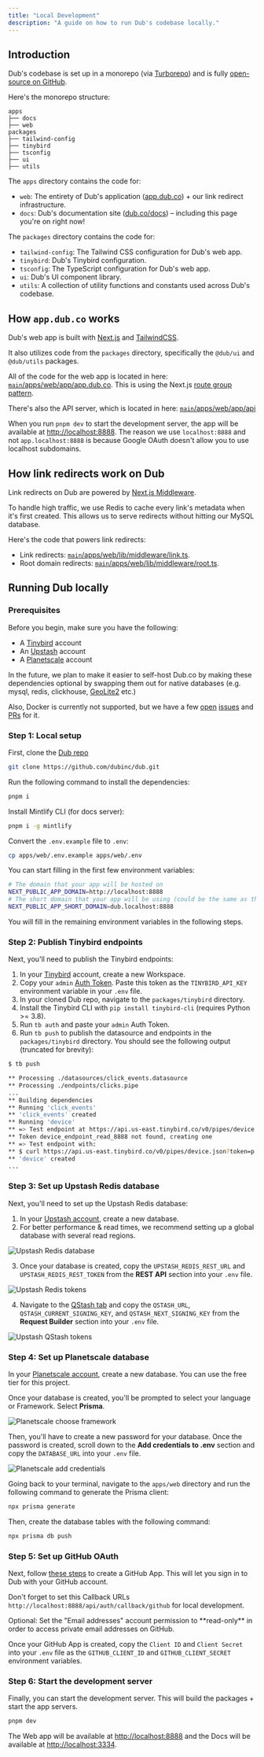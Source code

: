 ```yaml
---
title: "Local Development"
description: "A guide on how to run Dub's codebase locally."
---
```


## Introduction

Dub's codebase is set up in a monorepo (via [Turborepo](https://turbo.build/repo)) and is fully [open-source on GitHub](https://github.com/dubinc/dub).

Here's the monorepo structure:

```
apps
├── docs
├── web
packages
├── tailwind-config
├── tinybird
├── tsconfig
├── ui
├── utils
```

The `apps` directory contains the code for:

- `web`: The entirety of Dub's application ([app.dub.co](https://app.dub.co)) + our link redirect infrastructure.
- `docs`: Dub's documentation site ([dub.co/docs](https://dub.co/docs)) – including this page you're on right now!

The `packages` directory contains the code for:

- `tailwind-config`: The Tailwind CSS configuration for Dub's web app.
- `tinybird`: Dub's Tinybird configuration.
- `tsconfig`: The TypeScript configuration for Dub's web app.
- `ui`: Dub's UI component library.
- `utils`: A collection of utility functions and constants used across Dub's codebase.

## How `app.dub.co` works

Dub's web app is built with [Next.js](https://nextjs.org) and [TailwindCSS](https://tailwindcss.com).

It also utilizes code from the `packages` directory, specifically the `@dub/ui` and `@dub/utils` packages.

All of the code for the web app is located in here: [`main`/apps/web/app/app.dub.co](https://github.com/dubinc/dub/tree/main/apps/web/app/app.dub.co). This is using the Next.js [route group pattern](https://nextjs.org/docs/app/building-your-application/routing/route-groups).

There's also the API server, which is located in here: [`main`/apps/web/app/api](https://github.com/dubinc/dub/tree/main/apps/web/app/api)

When you run `pnpm dev` to start the development server, the app will be available at [http://localhost:8888](http://localhost:8888). The reason we use `localhost:8888` and not `app.localhost:8888` is because Google OAuth doesn't allow you to use localhost subdomains.

## How link redirects work on Dub

Link redirects on Dub are powered by [Next.js Middleware](https://nextjs.org/docs/app/building-your-application/routing/middleware).

To handle high traffic, we use Redis to cache every link's metadata when it's first created. This allows us to serve redirects without hitting our MySQL database.

Here's the code that powers link redirects:

- Link redirects: [`main`/apps/web/lib/middleware/link.ts](https://github.com/dubinc/dub/blob/main/apps/web/lib/middleware/link.ts).
- Root domain redirects: [`main`/apps/web/lib/middleware/root.ts](https://github.com/dubinc/dub/blob/main/apps/web/lib/middleware/root.ts).

## Running Dub locally

### Prerequisites

Before you begin, make sure you have the following:

- A [Tinybird](https://www.tinybird.co/) account
- An [Upstash](https://upstash.com/) account
- A [Planetscale](https://planetscale.com/) account

In the future, we plan to make it easier to self-host Dub.co by making these dependencies optional by swapping them out for native databases (e.g. mysql, redis, clickhouse, [GeoLite2](https://github.com/GitSquared/node-geolite2-redist) etc.)

Also, Docker is currently not supported, but we have a few [open](https://github.com/dubinc/dub/issues/25) [issues](https://github.com/dubinc/dub/issues/378) and [PRs](https://github.com/dubinc/dub/pull/391) for it.

### Step 1: Local setup

First, clone the [Dub repo](https://dub.sh/github)

```bash
git clone https://github.com/dubinc/dub.git
```

Run the following command to install the dependencies:

```bash
pnpm i
```

Install Mintlify CLI (for docs server):

```bash
pnpm i -g mintlify
```

Convert the `.env.example` file to `.env`:

```bash
cp apps/web/.env.example apps/web/.env
```

You can start filling in the first few environment variables:

```bash
# The domain that your app will be hosted on
NEXT_PUBLIC_APP_DOMAIN=http://localhost:8888
# The short domain that your app will be using (could be the same as the above)
NEXT_PUBLIC_APP_SHORT_DOMAIN=dub.localhost:8888
```

You will fill in the remaining environment variables in the following steps.

### Step 2: Publish Tinybird endpoints

Next, you'll need to publish the Tinybird endpoints:

1. In your [Tinybird](https://tinybird.co/) account, create a new Workspace.
2. Copy your `admin` [Auth Token](https://www.tinybird.co/docs/concepts/auth-tokens.html). Paste this token as the `TINYBIRD_API_KEY` environment variable in your `.env` file.
3. In your cloned Dub repo, navigate to the `packages/tinybird` directory.
4. Install the Tinybird CLI with `pip install tinybird-cli` (requires Python >= 3.8).
5. Run `tb auth` and paste your `admin` Auth Token.
6. Run `tb push` to publish the datasource and endpoints in the `packages/tinybird` directory. You should see the following output (truncated for brevity):

```bash
$ tb push

** Processing ./datasources/click_events.datasource
** Processing ./endpoints/clicks.pipe
...
** Building dependencies
** Running 'click_events'
** 'click_events' created
** Running 'device'
** => Test endpoint at https://api.us-east.tinybird.co/v0/pipes/device.json
** Token device_endpoint_read_8888 not found, creating one
** => Test endpoint with:
** $ curl https://api.us-east.tinybird.co/v0/pipes/device.json?token=p.ey...NWeaoTLM
** 'device' created
...
```

### Step 3: Set up Upstash Redis database

Next, you'll need to set up the Upstash Redis database:

1. In your [Upstash account](https://console.upstash.com/), create a new database.
2. For better performance & read times, we recommend setting up a global database with several read regions.

![Upstash Redis database](/images/upstash-create-db.png)

3. Once your database is created, copy the `UPSTASH_REDIS_REST_URL` and `UPSTASH_REDIS_REST_TOKEN` from the **REST API** section into your `.env` file.

![Upstash Redis tokens](/images/upstash-redis-tokens.png)

4. Navigate to the [QStash tab](https://console.upstash.com/qstash) and copy the `QSTASH_URL`, `QSTASH_CURRENT_SIGNING_KEY`, and `QSTASH_NEXT_SIGNING_KEY` from the **Request Builder** section into your `.env` file.

![Upstash QStash tokens](/images/upstash-qstash-tokens.png)

### Step 4: Set up Planetscale database

In your [Planetscale account](https://app.planetscale.com/), create a new database. You can use the free tier for this project.

Once your database is created, you'll be prompted to select your language or Framework. Select **Prisma**.

![Planetscale choose framework](/images/planetscale-choose-framework.png)

Then, you'll have to create a new password for your database. Once the password is created, scroll down to the **Add credentials to .env** section and copy the `DATABASE_URL` into your `.env` file.

![Planetscale add credentials](/images/planetscale-add-credentials.png)

Going back to your terminal, navigate to the `apps/web` directory and run the following command to generate the Prisma client:

```bash
npx prisma generate
```

Then, create the database tables with the following command:

```bash
npx prisma db push
```

### Step 5: Set up GitHub OAuth

Next, follow [these steps](https://docs.github.com/en/apps/oauth-apps/building-oauth-apps/authorizing-oauth-apps) to create a GitHub App. This will let you sign in to Dub with your GitHub account.

Don't forget to set this Callback URLs `http://localhost:8888/api/auth/callback/github` for local development.

<Info>
  Optional: Set the "Email addresses" account permission to **read-only** in
  order to access private email addresses on GitHub.
</Info>

Once your GitHub App is created, copy the `Client ID` and `Client Secret` into your `.env` file as the `GITHUB_CLIENT_ID` and `GITHUB_CLIENT_SECRET` environment variables.

### Step 6: Start the development server

Finally, you can start the development server. This will build the packages + start the app servers.

```bash
pnpm dev
```

The Web app will be available at [http://localhost:8888](http://localhost:8888) and the Docs will be available at [http://localhost:3334](http://localhost:3334).
